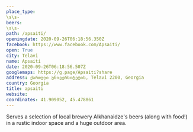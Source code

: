 ```yaml
---
place_type: 
\s\s- 
beers: 
\s\s- 
path: /apsaiti/
openingdate: 2020-09-26T06:18:56.350Z
facebook: https://www.facebook.com/Apsaiti/
open: True
city: Telavi
name: Apsaiti
date: 2020-09-26T06:18:56.507Z
googlemaps: https://g.page/Apsaiti?share
address: ქართული უნივერსიტეტის, Telavi 2200, Georgia
country: Georgia
title: apsaiti
website: 
coordinates: 41.909052, 45.478861
---
```

Serves a selection of local brewery 
Alkhanaidze's beers (along with food!) in a rustic indoor space and a huge outdoor area. 
